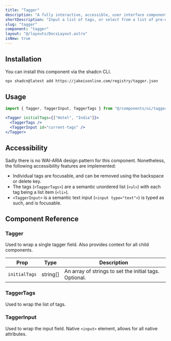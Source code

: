 ```yaml
---
title: "Tagger"
description: "A fully interactive, accessible, user interface component that allows users to input a list of tags."
shortDescription: "Input a list of tags, or select from a list of pre-defined tags"
slug: "tagger"
component: "tagger"
layout: "@/layouts/DocsLayout.astro"
isNew: true
---
```



<ExampleComponentWithCode name="tagger-demo-full" client:load />

## Installation

You can install this component via the shadcn CLI.

```bash
npx shadcn@latest add https://jakeisonline.com/registry/tagger.json
```

## Usage

```jsx
import { Tagger, TaggerInput, TaggerTags } from "@/components/ui/tagger"
```

```jsx
<Tagger initialTags={["Hotel", "India"]}>
  <TaggerTags />
  <TaggerInput id="current-tags" />
</Tagger>
```

## Accessibility

Sadly there is no WAI-ARIA design pattern for this component. Nonetheless, the following accessibility features are implemented:

- Individual tags are focusable, and can be removed using the backspace or delete key.
- The tags (`<TaggerTags>`) are a semantic unordered list (`<ul>`) with each tag being a list item (`<li>`).
- `<TaggerInput>` is a semantic text input (`<input type="text">`) is typed as such, and is focusable.

## Component Reference

### Tagger

Used to wrap a single tagger field. Also provides context for all child components.

| Prop          | Type     | Description                                            |
| ------------- | -------- | ------------------------------------------------------ |
| `initialTags` | string[] | An array of strings to set the initial tags. Optional. |

### TaggerTags

Used to wrap the list of tags.

### TaggerInput

Used to wrap the input field. Native `<input>` element, allows for all native attributes.

